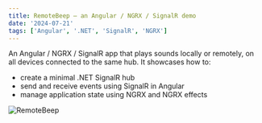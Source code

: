 ```yaml
---
title: RemoteBeep — an Angular / NGRX / SignalR demo
date: '2024-07-21'
tags: ['Angular', '.NET', 'SignalR', 'NGRX']
---
```


<DemoLink url="https://remote-beep-frontend.vercel.app" />
<GitHubRepoLink url="https://github.com/dopoto/remote-beep-frontend" />

An Angular / NGRX / SignalR app that plays sounds locally or remotely, on all devices connected to the same hub.
It showcases how to:

- create a minimal .NET SignalR hub
- send and receive events using SignalR in Angular
- manage application state using NGRX and NGRX effects

<Image alt="RemoteBeep" src="/static/images/remotebeep.png" width={267} height={455} />
